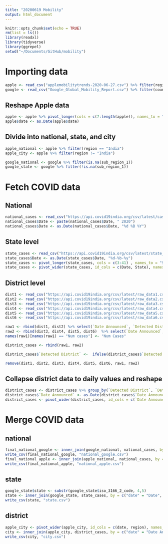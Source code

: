```yaml
---
title: "20200619 Mobility"
output: html_document
---
```


```r
knitr::opts_chunk$set(echo = TRUE)
rm(list = ls())
library(readxl)
library(tidyverse)
library(ggrepel)
setwd("~/Documents/GitHub/mobility")
```

# Importing data
```r
apple <- read_csv("applemobilitytrends-2020-06-27.csv") %>% filter(region == "India" | country == "India")
google <- read_csv("Google_Global_Mobility_Report.csv") %>% filter(country_region == "India")
```

## Reshape Apple data
```r
apple <- apple %>% pivot_longer(cols = c(7:length(apple)), names_to = "date")
apple$date <- as.Date(apple$date)
```

## Divide into national, state, and city
```r
apple_national <- apple %>% filter(region == "India")
apple_city <- apple %>% filter(region != "India")

google_national <- google %>% filter(is.na(sub_region_1))
google_state <- google %>% filter(!is.na(sub_region_1))
```

# Fetch COVID data 

## National
```r
national_cases <- read_csv("https://api.covid19india.org/csv/latest/case_time_series.csv")
national_cases$Date <- paste(national_cases$Date, " 2020")
national_cases$Date <- as.Date(national_cases$Date, "%d %B %Y")
```
## State level
```r
state_cases <- read_csv("https://api.covid19india.org/csv/latest/state_wise_daily.csv")
state_cases$Date <- as.Date(state_cases$Date, "%d-%b-%y")
state_cases <- pivot_longer(state_cases, cols = c(3:41) , names_to = "State")
state_cases <- pivot_wider(state_cases, id_cols = c(Date, State), names_from = "Status", values_from = "value")
```

## District level
```r
dist1 <- read_csv("https://api.covid19india.org/csv/latest/raw_data1.csv") %>% filter(`Detected State` == "Delhi" | `Detected District` == "Mumbai" | `Detected District` == "Pune" | `Detected District` == "Hyderabad" | `Detected District` == "Bengaluru Urban" | `Detected District` == "Chennai")
dist2 <- read_csv("https://api.covid19india.org/csv/latest/raw_data2.csv") %>% filter(`Detected State` == "Delhi" | `Detected District` == "Mumbai" | `Detected District` == "Pune" | `Detected District` == "Hyderabad" | `Detected District` == "Bengaluru Urban" | `Detected District` == "Chennai")
dist3 <- read_csv("https://api.covid19india.org/csv/latest/raw_data3.csv") %>% filter(`Detected State` == "Delhi" | `Detected District` == "Mumbai" | `Detected District` == "Pune" | `Detected District` == "Hyderabad" | `Detected District` == "Bengaluru Urban" | `Detected District` == "Chennai")
dist4 <- read_csv("https://api.covid19india.org/csv/latest/raw_data4.csv") %>% filter(`Detected State` == "Delhi" | `Detected District` == "Mumbai" | `Detected District` == "Pune" | `Detected District` == "Hyderabad" | `Detected District` == "Bengaluru Urban" | `Detected District` == "Chennai")
dist5 <- read_csv("https://api.covid19india.org/csv/latest/raw_data5.csv") %>% filter(`Detected State` == "Delhi" | `Detected District` == "Mumbai" | `Detected District` == "Pune" | `Detected District` == "Hyderabad" | `Detected District` == "Bengaluru Urban" | `Detected District` == "Chennai")
dist6 <- read_csv("https://api.covid19india.org/csv/latest/raw_data6.csv") %>% filter(`Detected State` == "Delhi" | `Detected District` == "Mumbai" | `Detected District` == "Pune" | `Detected District` == "Hyderabad" | `Detected District` == "Bengaluru Urban" | `Detected District` == "Chennai")
```

```r
raw1 <- rbind(dist1, dist2) %>% select(`Date Announced`, `Detected District`, `Detected State`, `Num cases`, `Current Status`)
raw2 <- rbind(dist3, dist4, dist5, dist6)  %>% select(`Date Announced`, `Detected District`, `Detected State`, `Num Cases`, `Current Status`)
names(raw1)[names(raw1) == "Num cases"] <- "Num Cases"

district_cases <- rbind(raw1, raw2)
```


```r
district_cases$`Detected District` <-  ifelse(district_cases$`Detected State` == "Delhi", "Delhi", district_cases$`Detected State`)
```

```r
remove(dist1, dist2, dist3, dist4, dist5, dist6, raw1, raw2)
```

## Collapse district data to daily values and reshape
```r
district_cases <- district_cases %>% group_by(`Detected District`, `Detected State`, `Date Announced`, `Current Status`) %>% summarize(value = sum(`Num Cases`))
district_cases$`Date Announced` <- as.Date(district_cases$`Date Announced`, "%d/%m/%Y")
district_cases <- pivot_wider(district_cases, id_cols = c(`Date Announced`, `Detected District`, `Detected State`), names_from = `Current Status`, values_from = value)
```

# Merge COVID data

## national
```r
final_national_google <- inner_join(google_national, national_cases, by = c("date" = "Date"))
write_csv(final_national_google, "national_google.csv")
final_national_apple <- inner_join(apple_national, national_cases, by = c("date" = "Date"))
write_csv(final_national_apple, "national_apple.csv")
```

## state
```r
google_state$state <- substr(google_state$iso_3166_2_code, 4,5)
state <- inner_join(google_state, state_cases, by = c("date" = "Date", "state" = "State"))
write_csv(state, "state.csv")

```

## district
```r
apple_city <- pivot_wider(apple_city, id_cols = c(date, region), names_from = transportation_type, values_from = value)
city <- inner_join(apple_city, district_cases, by = c("date" = "Date Announced", "region" = "Detected District"))
write_csv(city, "city.csv")

```


